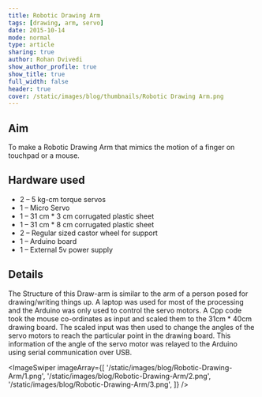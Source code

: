 ```yaml
---
title: Robotic Drawing Arm
tags: [drawing, arm, servo]
date: 2015-10-14
mode: normal
type: article
sharing: true
author: Rohan Dvivedi
show_author_profile: true
show_title: true
full_width: false
header: true
cover: /static/images/blog/thumbnails/Robotic Drawing Arm.png
---
```


## Aim

To make a Robotic Drawing Arm that mimics the motion of a finger on touchpad or a mouse.

## Hardware used

- 2 – 5 kg-cm torque servos
- 1 – Micro Servo
- 1 – 31 cm \* 3 cm corrugated plastic sheet
- 1 – 31 cm \* 8 cm corrugated plastic sheet
- 2 – Regular sized castor wheel for support
- 1 – Arduino board
- 1 – External 5v power supply

## Details

The Structure of this Draw-arm is similar to the arm of a person posed for drawing/writing things up. A laptop was used for most of the processing and the Arduino was only used to control the servo motors. A Cpp code took the mouse co-ordinates as input and scaled them to the 31cm \* 40cm drawing board. The scaled input was then used to change the angles of the servo motors to reach the particular point in the drawing board. This information of the angle of the servo motor was relayed to the Arduino using serial communication over USB.

<ImageSwiper
  imageArray={[
    '/static/images/blog/Robotic-Drawing-Arm/1.png',
    '/static/images/blog/Robotic-Drawing-Arm/2.png',
    '/static/images/blog/Robotic-Drawing-Arm/3.png',
  ]}
/>
